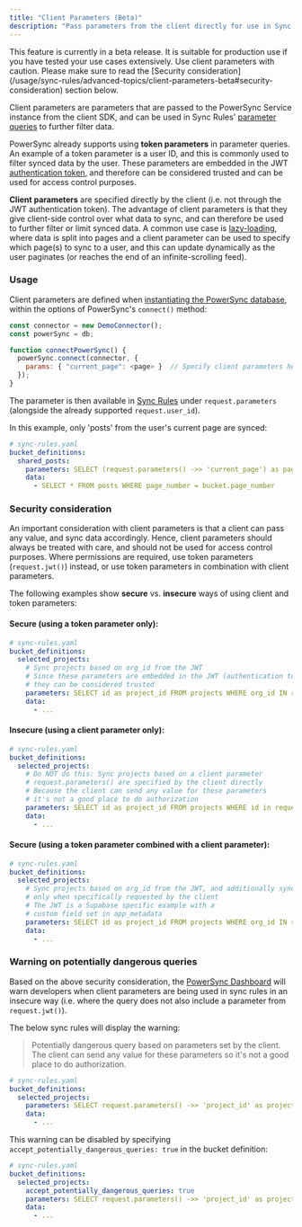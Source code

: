 ```yaml
---
title: "Client Parameters (Beta)"
description: "Pass parameters from the client directly for use in Sync Rules."
---
```


<Info>
This feature is currently in a beta release. It is suitable for production use if you have tested your use cases extensively.
</Info>

<Warning>
  Use client parameters with caution. Please make sure to read the [Security consideration](/usage/sync-rules/advanced-topics/client-parameters-beta#security-consideration) section below.
</Warning>

Client parameters are parameters that are passed to the PowerSync Service instance from the client SDK, and can be used in Sync Rules' [parameter queries](/usage/sync-rules/parameter-queries) to further filter data.

PowerSync already supports using **token parameters** in parameter queries. An example of a token parameter is a user ID, and this is commonly used to filter synced data by the user. These parameters are embedded in the JWT [authentication token](/usage/installation/authentication-setup/custom), and therefore can be considered trusted and can be used for access control purposes.

**Client parameters** are specified directly by the client (i.e. not through the JWT authentication token). The advantage of client parameters is that they give client-side control over what data to sync, and can therefore be used to further filter or limit synced data. A common use case is [lazy-loading](/usage/use-case-examples/infinite-scrolling#id-2-control-data-sync-using-client-parameters), where data is split into pages and a client parameter can be used to specify which page(s) to sync to a user, and this can update dynamically as the user paginates (or reaches the end of an infinite-scrolling feed).

### Usage

Client parameters are defined when [instantiating the PowerSync database](/usage/installation/client-side-setup/instantiate-powersync-database), within the options of PowerSync's `connect()` method:

```js
const connector = new DemoConnector();
const powerSync = db;

function connectPowerSync() {
  powerSync.connect(connector, {
    params: { "current_page": <page> }  // Specify client parameters here
  });
}
```

The parameter is then available in [Sync Rules](/usage/sync-rules) under `request.parameters` (alongside the already supported `request.user_id`).

In this example, only 'posts' from the user's current page are synced:

```yaml
# sync-rules.yaml
bucket_definitions:
  shared_posts:
    parameters: SELECT (request.parameters() ->> 'current_page') as page_number
    data:
      - SELECT * FROM posts WHERE page_number = bucket.page_number
```

### Security consideration

An important consideration with client parameters is that a client can pass any value, and sync data accordingly. Hence, client parameters should always be treated with care, and should not be used for access control purposes. Where permissions are required, use token parameters (`request.jwt()`) instead, or use token parameters in combination with client parameters.

The following examples show **secure** vs. **insecure** ways of using client and token parameters:

#### Secure (using a token parameter only):

```yaml
# sync-rules.yaml
bucket_definitions:
  selected_projects:
    # Sync projects based on org_id from the JWT
    # Since these parameters are embedded in the JWT (authentication token)
    # they can be considered trusted
    parameters: SELECT id as project_id FROM projects WHERE org_id IN request.jwt() ->> 'app_metadata.org_id'
    data:
      - ...
```

#### Insecure (using a client parameter only):

```yaml
# sync-rules.yaml
bucket_definitions:
  selected_projects:
    # Do NOT do this: Sync projects based on a client parameter
    # request.parameters() are specified by the client directly
    # Because the client can send any value for these parameters
    # it's not a good place to do authorization
    parameters: SELECT id as project_id FROM projects WHERE id in request.parameters() ->> 'selected_projects'
    data:
      - ...
```

#### Secure (using a token parameter combined with a client parameter):

```yaml
# sync-rules.yaml
bucket_definitions:
  selected_projects:
    # Sync projects based on org_id from the JWT, and additionally sync archived projects
    # only when specifically requested by the client
    # The JWT is a Supabase specific example with a
    # custom field set in app_metadata
    parameters: SELECT id as project_id FROM projects WHERE org_id IN request.jwt() ->> 'app_metadata.org_id' AND archived = true AND request.parameters() ->> 'include_archived'
    data:
      - ...
```

### Warning on potentially dangerous queries

Based on the above security consideration, the [PowerSync Dashboard](/usage/tools/powersync-dashboard) will warn developers when client parameters are being used in sync rules in an insecure way (i.e. where the query does not also include a parameter from `request.jwt()`).

The below sync rules will display the warning:

> Potentially dangerous query based on parameters set by the client. The client can send any value for these parameters so it's not a good place to do authorization.

```yaml
# sync-rules.yaml
bucket_definitions:
  selected_projects:
    parameters: SELECT request.parameters() ->> 'project_id' as project_id
    data:
      - ...
```

This warning can be disabled by specifying `accept_potentially_dangerous_queries: true` in the bucket definition:

```yaml
# sync-rules.yaml
bucket_definitions:
  selected_projects:
    accept_potentially_dangerous_queries: true
    parameters: SELECT request.parameters() ->> 'project_id' as project_id
    data:
      - ...
```
